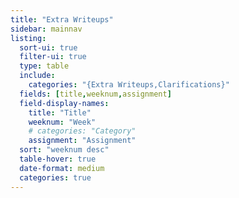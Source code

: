 ```yaml
---
title: "Extra Writeups"
sidebar: mainnav
listing:
  sort-ui: true
  filter-ui: true
  type: table
  include:
    categories: "{Extra Writeups,Clarifications}"
  fields: [title,weeknum,assignment]
  field-display-names: 
    title: "Title"
    weeknum: "Week"
    # categories: "Category"
    assignment: "Assignment"
  sort: "weeknum desc"
  table-hover: true
  date-format: medium
  categories: true
---
```


